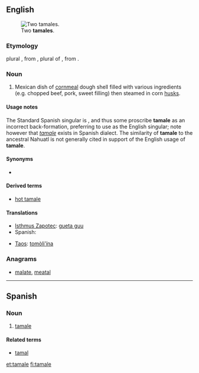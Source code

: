 ==English==
{{wikipedia|tamale}}
[[File:Tamales.jpg|thumb|Two '''tamales'''.]]
===Etymology===
{{back-form}} plural {{term|tamales}}, from {{etyl|es}} {{term|tamales|lang=es}}, plural of {{term|tamal|lang=es}}, from {{etyl|nah}} {{term | tamalli |lang=nah| |wrapped}}.

===Noun===
{{en-noun}}

# Mexican dish of [[cornmeal]] dough shell filled with various ingredients (e.g. chopped beef, pork, sweet filling) then steamed in corn [[husks]].

====Usage notes====
The Standard Spanish singular is {{term|tamal|lang=es}}, and thus some proscribe '''tamale''' as an incorrect back-formation, preferring to use {{term|tamal|lang=en}} as the English singular; note however that ''[[#Spanish|tamale]]'' exists in Spanish dialect. The similarity of '''tamale''' to the ancestral Nahuatl {{term|tamalli|lang=nah}} is not generally cited in support of the English usage of '''tamale'''.

====Synonyms====
* {{l|en|tamal}}

====Derived terms====
* [[hot tamale]]

====Translations====
{{trans-top|Mexican dish}}
* [[Isthmus Zapotec]]: [[gueta guu]]
* Spanish: {{t+|es|tamal|m}}
{{trans-mid}}
* [[Taos]]: [[tomòli’ína]]
{{trans-bottom}}

===Anagrams===
* [[malate#English|malate]], [[meatal#English|meatal]]

----

==Spanish==

===Noun===
{{es-noun|m}}

# {{dialect|lang=es}} [[#English|tamale]]

====Related terms====
* [[tamal]]

[[et:tamale]]
[[fi:tamale]]